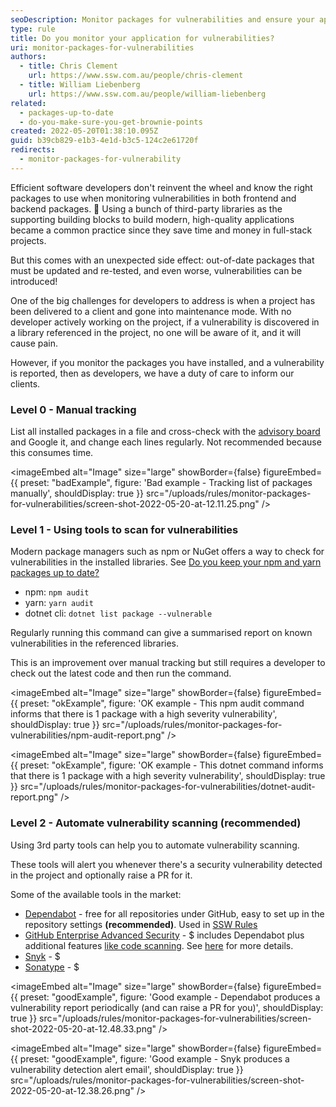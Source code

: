 ```yaml
---
seoDescription: Monitor packages for vulnerabilities and ensure your applications stay secure by using modern package managers or third-party tools to automate scanning and alerting.
type: rule
title: Do you monitor your application for vulnerabilities?
uri: monitor-packages-for-vulnerabilities
authors:
  - title: Chris Clement
    url: https://www.ssw.com.au/people/chris-clement
  - title: William Liebenberg
    url: https://www.ssw.com.au/people/william-liebenberg
related:
  - packages-up-to-date
  - do-you-make-sure-you-get-brownie-points
created: 2022-05-20T01:38:10.095Z
guid: b39cb829-e1b3-4e1d-b3c5-124c2e61720f
redirects:
  - monitor-packages-for-vulnerability
---
```


Efficient software developers don't reinvent the wheel and know the right packages to use when monitoring vulnerabilities in both frontend and backend packages.
🔐 Using a bunch of third-party libraries as the supporting building blocks to build modern, high-quality applications became a common practice since they save time and money in full-stack projects.

But this comes with an unexpected side effect: out-of-date packages that must be updated and re-tested, and even worse, vulnerabilities can be introduced!

One of the big challenges for developers to address is when a project has been delivered to a client and gone into maintenance mode. With no developer actively working on the project, if a vulnerability is discovered in a library referenced in the project, no one will be aware of it, and it will cause pain.

However, if you monitor the packages you have installed, and a vulnerability is reported, then as developers, we have a duty of care to inform our clients.

### Level 0 - Manual tracking

List all installed packages in a file and cross-check with the [advisory board](https://github.com/advisories) and Google it, and change each lines regularly. Not recommended because this consumes time.

<imageEmbed
  alt="Image"
  size="large"
  showBorder={false}
  figureEmbed={{
    preset: "badExample",
    figure: 'Bad example - Tracking list of packages manually',
    shouldDisplay: true
  }}
  src="/uploads/rules/monitor-packages-for-vulnerabilities/screen-shot-2022-05-20-at-12.11.25.png"
/>

### Level 1 - Using tools to scan for vulnerabilities

Modern package managers such as npm or NuGet offers a way to check for vulnerabilities in the installed libraries. See [Do you keep your npm and yarn packages up to date?](/packages-up-to-date)

- npm: `npm audit`
- yarn: `yarn audit`
- dotnet cli: `dotnet list package --vulnerable`

Regularly running this command can give a summarised report on known vulnerabilities in the referenced libraries.

This is an improvement over manual tracking but still requires a developer to check out the latest code and then run the command.

<imageEmbed
  alt="Image"
  size="large"
  showBorder={false}
  figureEmbed={{
    preset: "okExample",
    figure: 'OK example - This npm audit command informs that there is 1 package with a high severity vulnerability',
    shouldDisplay: true
  }}
  src="/uploads/rules/monitor-packages-for-vulnerabilities/npm-audit-report.png"
/>

<imageEmbed
  alt="Image"
  size="large"
  showBorder={false}
  figureEmbed={{
    preset: "okExample",
    figure: 'OK example - This dotnet command informs that there is 1 package with a high severity vulnerability',
    shouldDisplay: true
  }}
  src="/uploads/rules/monitor-packages-for-vulnerabilities/dotnet-audit-report.png"
/>

### Level 2 - Automate vulnerability scanning (recommended)

Using 3rd party tools can help you to automate vulnerability scanning.

These tools will alert you whenever there's a security vulnerability detected in the project and optionally raise a PR for it.

Some of the available tools in the market:

- [Dependabot](https://github.com/dependabot) - free for all repositories under GitHub, easy to set up in the repository settings **(recommended)**. Used in [SSW Rules](/)
- [GitHub Enterprise Advanced Security](https://github.com/enterprise) - $ includes Dependabot plus additional features [like code scanning](https://docs.github.com/en/code-security/getting-started/github-security-features#available-with-github-advanced-security). See [here](https://docs.github.com/en/enterprise-cloud@latest/get-started/learning-about-github/about-github-advanced-security) for more details.
- [Snyk](https://snyk.io/) - $
- [Sonatype](https://www.sonatype.com/) - $

<imageEmbed
  alt="Image"
  size="large"
  showBorder={false}
  figureEmbed={{
    preset: "goodExample",
    figure: 'Good example - Dependabot produces a vulnerability report periodically (and can raise a PR for you)',
    shouldDisplay: true
  }}
  src="/uploads/rules/monitor-packages-for-vulnerabilities/screen-shot-2022-05-20-at-12.48.33.png"
/>

<imageEmbed
  alt="Image"
  size="large"
  showBorder={false}
  figureEmbed={{
    preset: "goodExample",
    figure: 'Good example - Snyk produces a vulnerability detection alert email',
    shouldDisplay: true
  }}
  src="/uploads/rules/monitor-packages-for-vulnerabilities/screen-shot-2022-05-20-at-12.38.26.png"
/>
